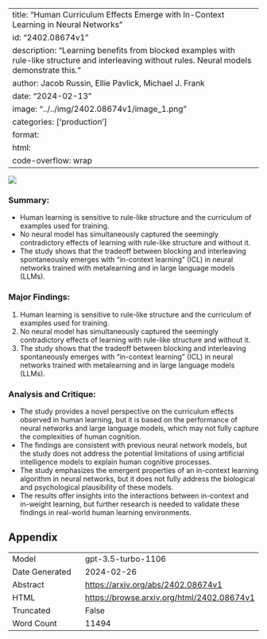 
---
title: "Human Curriculum Effects Emerge with In-Context Learning in Neural Networks"
id: "2402.08674v1"
description: "Learning benefits from blocked examples with rule-like structure and interleaving without rules. Neural models demonstrate this."
author: Jacob Russin, Ellie Pavlick, Michael J. Frank
date: "2024-02-13"
image: "../../img/2402.08674v1/image_1.png"
categories: ['production']
format:
  html:
    code-overflow: wrap
---

![](../../img/2402.08674v1/image_1.png)

### **Summary:**
- Human learning is sensitive to rule-like structure and the curriculum of examples used for training.
- No neural model has simultaneously captured the seemingly contradictory effects of learning with rule-like structure and without it.
- The study shows that the tradeoff between blocking and interleaving spontaneously emerges with "in-context learning" (ICL) in neural networks trained with metalearning and in large language models (LLMs).

### Major Findings:
1. Human learning is sensitive to rule-like structure and the curriculum of examples used for training.
2. No neural model has simultaneously captured the seemingly contradictory effects of learning with rule-like structure and without it.
3. The study shows that the tradeoff between blocking and interleaving spontaneously emerges with "in-context learning" (ICL) in neural networks trained with metalearning and in large language models (LLMs).

### Analysis and Critique:
- The study provides a novel perspective on the curriculum effects observed in human learning, but it is based on the performance of neural networks and large language models, which may not fully capture the complexities of human cognition.
- The findings are consistent with previous neural network models, but the study does not address the potential limitations of using artificial intelligence models to explain human cognitive processes.
- The study emphasizes the emergent properties of an in-context learning algorithm in neural networks, but it does not fully address the biological and psychological plausibility of these models.
- The results offer insights into the interactions between in-context and in-weight learning, but further research is needed to validate these findings in real-world human learning environments.

## Appendix

|          |          |
|----------|----------|
| Model     | gpt-3.5-turbo-1106       |
| Date Generated     | 2024-02-26       |
| Abstract | [https://arxiv.org/abs/2402.08674v1](https://arxiv.org/abs/2402.08674v1)        |
| HTML     | [https://browse.arxiv.org/html/2402.08674v1](https://browse.arxiv.org/html/2402.08674v1)       |
| Truncated       | False       |
| Word Count       | 11494       |